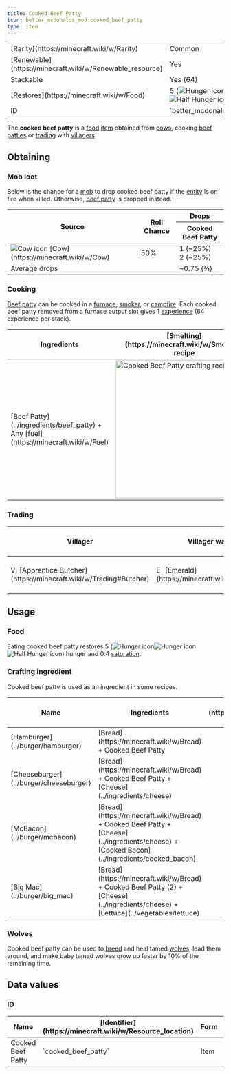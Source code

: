 ```yaml
---
title: Cooked Beef Patty
icon: better_mcdonalds_mod:cooked_beef_patty
type: item
---
```


<table>
    <tbody>
        <tr>
            <td>[Rarity](https://minecraft.wiki/w/Rarity)</td>
            <td>Common</td>
        </tr>
        <tr>
            <td>[Renewable](https://minecraft.wiki/w/Renewable_resource)</td>
            <td>Yes</td>
        </tr>
        <tr>
            <td>Stackable</td>
            <td>Yes (64)</td>
        </tr>
        <tr>
            <td>[Restores](https://minecraft.wiki/w/Food)</td>
            <td>5 (<img src="https://minecraft.wiki/images/Hunger_%28icon%29.png" alt="Hunger icon" /><img src="https://minecraft.wiki/images/Hunger_%28icon%29.png" alt="Hunger icon" /><img src="https://minecraft.wiki/images/Half_Hunger_%28icon%29.png" alt="Half Hunger icon" />)</td>
        </tr>
        <tr>
            <td>ID</td>
            <td>`better_mcdonalds_mod:cooked_beef_patty`</td>
        </tr>
    </tbody>
</table>

The **cooked beef patty** is a [food](https://minecraft.wiki/w/Food) [item](https://minecraft.wiki/w/Item) obtained from [cows](https://minecraft.wiki/w/Cow), cooking [beef patties](../ingredients/beef_patty) or [trading](https://minecraft.wiki/w/Trading) with [villagers](https://minecraft.wiki/w/Villager).

## Obtaining

### Mob loot

Below is the chance for a [mob](https://minecraft.wiki/w/Mob) to drop cooked beef patty if the [entity](https://minecraft.wiki/w/Entity) is on fire when killed. Otherwise, [beef patty](../ingredients/beef_patty) is dropped instead.

<table>
    <thead>
        <tr>
            <th rowspan="3">Source</th>
            <th rowspan="3">Roll Chance</th>
            <th>Drops</th>
        </tr>
        <tr>
            <th><Asset width={16} height={16} location="better_mcdonalds_mod:cooked_beef_patty"/> Cooked Beef Patty</th>
        </tr>
    </thead>
    <tbody>
        <tr>
            <td><img src="https://minecraft.wiki/images/EntitySprite_cow.png" alt="Cow icon" /> [Cow](https://minecraft.wiki/w/Cow)</td>
            <td>50%</td>
            <td>1 <Asset width={16} height={16} location="better_mcdonalds_mod:cooked_beef_patty"/> (~25%)<br/>2 <Asset width={16} height={16} location="better_mcdonalds_mod:cooked_beef_patty"/> (~25%)</td>
        </tr>
        <tr>
            <td colspan="2">Average drops</td>
            <td>~0.75 (3⁄4) <Asset width={16} height={16} location="better_mcdonalds_mod:cooked_beef_patty"/></td>
        </tr>
    </tbody>
</table>

### Cooking

[Beef patty](../ingredients/beef_patty) can be cooked in a [furnace](https://minecraft.wiki/w/Furnace), [smoker](https://minecraft.wiki/w/Smoker), or [campfire](https://minecraft.wiki/w/Campfire). Each cooked beef patty removed from a furnace output slot gives 1 [experience](https://minecraft.wiki/w/Experience) (64 experience per stack).

<table>
    <thead>
        <tr>
            <th>Ingredients</th>
            <th>[Smelting](https://minecraft.wiki/w/Smelting) recipe</th>
        </tr>
    </thead>
    <tbody>
        <tr>
            <td>[Beef Patty](../ingredients/beef_patty) + Any [fuel](https://minecraft.wiki/w/Fuel)</td>
            <td><img src="https://i.imgur.com/7QLytyP.png" alt="Cooked Beef Patty crafting recipe" width="320px"/></td>
        </tr>
    </tbody>
</table>

### Trading

<table>
    <thead>
        <tr>
            <th>Villager</th>
            <th>Villager wants</th>
            <th>Player receives</th>
            <th>Trades in stock</th>
            <th>Villager XP</th>
        </tr>
    </thead>
    <tbody>
        <tr>
            <td><img src="https://minecraft.wiki/images/EntitySprite_villager-butcher.png" alt="Villager Butcher icon" width="16px"/> [Apprentice Butcher](https://minecraft.wiki/w/Trading#Butcher)</td>
            <td><img src="https://minecraft.wiki/images/Invicon_Emerald.png" alt="Emerald icon" width="16px"/> [Emerald](https://minecraft.wiki/w/Emerald)</td>
            <td>6 × <Asset width={16} height={16} location="better_mcdonalds_mod:cooked_beef_patty"/> Cooked Beef Patty</td>
            <td>16</td>
            <td>5</td>
        </tr>
    </tbody>
</table>

## Usage

### Food

Eating cooked beef patty restores 5 (<img src="https://minecraft.wiki/images/Hunger_%28icon%29.png" alt="Hunger icon" /><img src="https://minecraft.wiki/images/Hunger_%28icon%29.png" alt="Hunger icon" /><img src="https://minecraft.wiki/images/Half_Hunger_%28icon%29.png" alt="Half Hunger icon" />) hunger and 0.4 [saturation](https://minecraft.wiki/w/Hunger#Mechanics).

### Crafting ingredient

Cooked beef patty is used as an ingredient in some recipes.

<table>
    <thead>
        <tr>
            <th>Name</th>
            <th>Ingredients</th>
            <th>[Crafting](https://minecraft.wiki/w/Crafting) recipe</th>
        </tr>
    </thead>
    <tbody>
        <tr>
            <td>[Hamburger](../burger/hamburger)</td>
            <td>[Bread](https://minecraft.wiki/w/Bread) + Cooked Beef Patty</td>
            <td><CraftingRecipe slots={['bread', 'better_mcdonalds_mod:cooked_beef_patty', '', '', '', '', '', '', '']} result="better_mcdonalds_mod:hamburger"/></td>
        </tr>
        <tr>
            <td>[Cheeseburger](../burger/cheeseburger)</td>
            <td>[Bread](https://minecraft.wiki/w/Bread) + Cooked Beef Patty + [Cheese](../ingredients/cheese)</td>
            <td><CraftingRecipe slots={['bread', 'better_mcdonalds_mod:cooked_beef_patty', 'better_mcdonalds_mod:cheese', '', '', '', '', '', '']} result="better_mcdonalds_mod:cheeseburger"/></td>
        </tr>
        <tr>
            <td>[McBacon](../burger/mcbacon)</td>
            <td>[Bread](https://minecraft.wiki/w/Bread) + Cooked Beef Patty + [Cheese](../ingredients/cheese) + [Cooked Bacon](../ingredients/cooked_bacon)</td>
            <td><CraftingRecipe slots={['bread', 'better_mcdonalds_mod:cooked_beef_patty', 'better_mcdonalds_mod:cheese', 'better_mcdonalds_mod:cooked_bacon', '', '', '', '', '']} result="better_mcdonalds_mod:mcbacon"/></td>
        </tr>
        <tr>
            <td>[Big Mac](../burger/big_mac)</td>
            <td>[Bread](https://minecraft.wiki/w/Bread) + Cooked Beef Patty (2) + [Cheese](../ingredients/cheese) + [Lettuce](../vegetables/lettuce)</td>
            <td><CraftingRecipe slots={['bread', 'better_mcdonalds_mod:cooked_beef_patty', 'better_mcdonalds_mod:cooked_beef_patty', 'better_mcdonalds_mod:cheese', 'better_mcdonalds_mod:lettuce', '', '', '', '']} result="better_mcdonalds_mod:big_mac"/></td>
        </tr>
    </tbody>
</table>

### Wolves

Cooked beef patty can be used to [breed](https://minecraft.wiki/w/Breed) and heal tamed [wolves](https://minecraft.wiki/w/Wolves), lead them around, and make baby tamed wolves grow up faster by 10% of the remaining time.

## Data values

### ID

<table>
    <thead>
        <tr>
            <th>Name</th>
            <th>[Identifier](https://minecraft.wiki/w/Resource_location)</th>
            <th>Form</th>
            <th>[Item tags](https://minecraft.wiki/w/Tag)</th>
            <th>Translation key</th>
        </tr>
    </thead>
    <tbody>
        <tr>
            <td>Cooked Beef Patty</td>
            <td>`cooked_beef_patty`</td>
            <td>Item</td>
            <td>`minecraft:meat`<br/>`c:foods/cooked_beef`</td>
            <td>`item.better_mcdonalds_mod.cooked_beef_patty`</td>
        </tr>
    </tbody>
</table>
